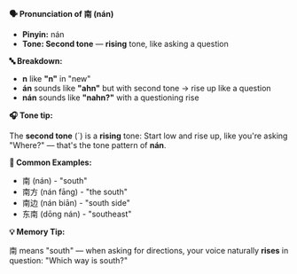 **🗣️ Pronunciation of 南 (nán)**

- **Pinyin:** nán
- **Tone: Second tone** — **rising** tone, like asking a question

**🔤 Breakdown:**

- **n** like **"n"** in "new"
- **án** sounds like **"ahn"** but with second tone → rise up like a question
- **nán** sounds like **"nahn?"** with a questioning rise

**🎧 Tone tip:**

The **second tone** (´) is a **rising** tone: Start low and rise up, like you're asking "Where?" —
that's the tone pattern of **nán**.

**📝 Common Examples:**

- 南 (nán) - "south"
- 南方 (nán fāng) - "the south"
- 南边 (nán biān) - "south side"
- 东南 (dōng nán) - "southeast"

**💡 Memory Tip:**

南 means "south" — when asking for directions, your voice naturally **rises** in question: "Which
way is south?"
